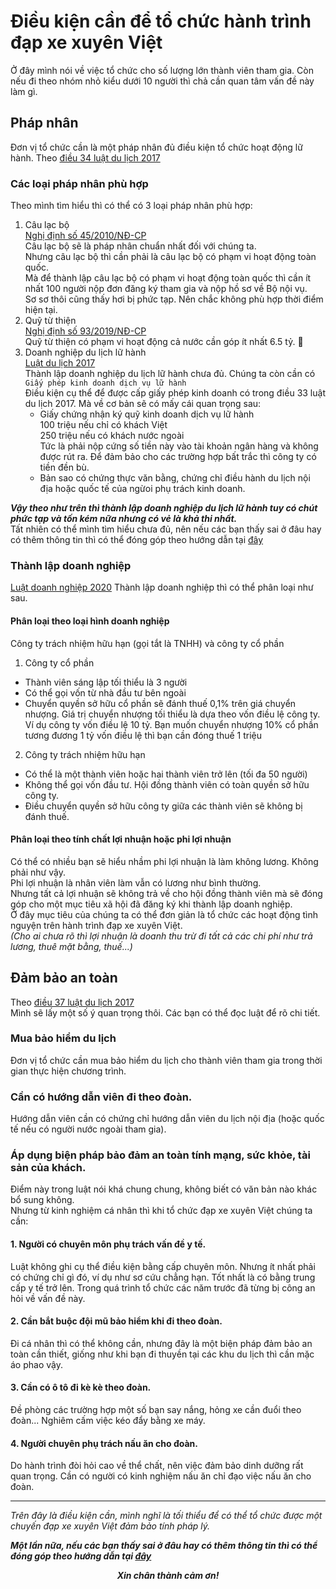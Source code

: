 # Điều kiện cần để tổ chức hành trình đạp xe xuyên Việt

Ở đây mình nói về việc tổ chức cho số lượng lớn thành viên tham gia. Còn nếu đi theo nhóm nhỏ kiểu dưới 10 người thì chả cần quan tâm vấn đề này làm gì.

## Pháp nhân

Đơn vị tổ chức cần là một pháp nhân đủ điều kiện tổ chức hoạt động lữ hành. Theo [điều 34 luật du lịch 2017](https://bvhttdl.gov.vn/van-ban-quan-ly/106301.htm)

### Các loại pháp nhân phù hợp

Theo mình tìm hiểu thì có thể có 3 loại pháp nhân phù hợp:

1. Câu lạc bộ  
   [Nghị định số 45/2010/NĐ-CP](https://vanban.chinhphu.vn/?pageid=27160&docid=94264)  
   Câu lạc bộ sẽ là pháp nhân chuẩn nhất đối với chúng ta.  
   Nhưng câu lạc bộ thì cần phải là câu lạc bộ có phạm vi hoạt động toàn quốc.  
   Mà để thành lập câu lạc bộ có phạm vi hoạt động toàn quốc thì cần ít nhất 100 người nộp đơn đăng ký tham gia và nộp hồ sơ về Bộ nội vụ.  
   Sơ sơ thôi cũng thấy hơi bị phức tạp. Nên chắc không phù hợp thời điểm hiện tại.
2. Quỹ từ thiện  
   [Nghị định số 93/2019/NĐ-CP](https://vanban.chinhphu.vn/default.aspx?pageid=27160&docid=198380)  
   Quỹ từ thiện có phạm vi hoạt động cả nước cần góp ít nhất 6.5 tỷ. 🤣
3. Doanh nghiệp du lịch lữ hành  
   [Luật du lịch 2017](https://bvhttdl.gov.vn/van-ban-quan-ly/106301.htm)  
   Thành lập doanh nghiệp du lịch lữ hành chưa đủ. Chúng ta còn cần có `Giấy phép kinh doanh dịch vụ lữ hành`  
   Điều kiện cụ thể để được cấp giấy phép kinh doanh có trong điều 33 luật du lịch 2017. Mà về cơ bản sẽ có mấy cái quan trọng sau:
   - Giấy chứng nhận ký quỹ kinh doanh dịch vụ lữ hành  
      100 triệu nếu chỉ có khách Việt  
      250 triệu nếu có khách nước ngoài  
      Tức là phải nộp cứng số tiền này vào tài khoản ngân hàng và không được rút ra. Để đảm bảo cho các trường hợp bất trắc thì công ty có tiền đền bù.
   - Bản sao có chứng thực văn bằng, chứng chỉ điều hành du lịch nội địa hoặc quốc tế của ngừoi phụ trách kinh doanh.

**_Vậy theo như trên thì thành lập doanh nghiệp du lịch lữ hành tuy có chút phức tạp và tốn kém nữa nhưng có vẻ là khả thi nhất._**  
Tất nhiên có thể mình tìm hiểu chưa đủ, nên nếu các bạn thấy sai ở đâu hay có thêm thông tin thì có thể đóng góp theo hướng dẫn tại [đây](/)

### Thành lập doanh nghiệp

[Luật doanh nghiệp 2020](https://vanban.chinhphu.vn/default.aspx?pageid=27160&docid=200447)
Thành lập doanh nghiệp thì có thể phân loại như sau.

#### Phân loại theo loại hình doanh nghiệp

Công ty trách nhiệm hữu hạn (gọi tắt là TNHH) và công ty cổ phần

1. Công ty cổ phần

- Thành viên sáng lập tối thiểu là 3 người
- Có thể gọi vốn từ nhà đầu tư bên ngoài
- Chuyển quyền sở hữu cổ phần sẽ đánh thuế 0,1% trên giá chuyển nhượng. Giá trị chuyển nhượng tối thiểu là dựa theo vốn điều lệ công ty. Ví dụ công ty vốn điều lệ 10 tỷ. Bạn muốn chuyển nhượng 10% cổ phần tương đương 1 tỷ vốn điều lệ thì bạn cần đóng thuế 1 triệu

2. Công ty trách nhiệm hữu hạn

- Có thể là một thành viên hoặc hai thành viên trở lên (tối đa 50 người)
- Không thể gọi vốn đầu tư. Hội đồng thành viên có toàn quyền sở hữu công ty.
- Điều chuyển quyền sở hữu công ty giữa các thành viên sẽ không bị đánh thuế.

#### Phân loại theo tính chất lợi nhuận hoặc phi lợi nhuận

Có thể có nhiều bạn sẽ hiểu nhầm phi lợi nhuận là làm không lương. Không phải như vậy.  
Phi lợi nhuận là nhân viên làm vẫn có lương như bình thường.  
Nhưng tất cả lợi nhuận sẽ không trả về cho hội đồng thành viên mà sẽ đóng góp cho một mục tiêu xã hội đã đăng ký khi thành lập doanh nghiệp.  
Ở đây mục tiêu của chúng ta có thể đơn giản là tổ chức các hoạt động tình nguyện trên hành trình đạp xe xuyên Việt.  
_(Cho ai chưa rõ thì lợi nhuận là doanh thu trừ đi tất cả các chi phí như trả lương, thuê mặt bằng, thuế...)_

## Đảm bảo an toàn

Theo [điều 37 luật du lịch 2017](https://bvhttdl.gov.vn/van-ban-quan-ly/106301.htm)  
Mình sẽ lấy một số ý quan trọng thôi. Các bạn có thể đọc luật để rõ chi tiết.

### Mua bảo hiểm du lịch

Đơn vị tổ chức cần mua bảo hiểm du lịch cho thành viên tham gia trong thời gian thực hiện chương trình.

### Cần có hướng dẫn viên đi theo đoàn.

Hướng dẫn viên cần có chứng chỉ hướng dẫn viên du lịch nội địa (hoặc quốc tế nếu có người nước ngoài tham gia).

### Áp dụng biện pháp bảo đảm an toàn tính mạng, sức khỏe, tài sản của khách.

Điểm này trong luật nói khá chung chung, không biết có văn bản nào khác bổ sung không.  
Nhưng từ kinh nghiệm cá nhân thì khi tổ chức đạp xe xuyên Việt chúng ta cần:

#### 1. Người có chuyên môn phụ trách vấn đề y tế.

Luật không ghi cụ thể điều kiện bằng cấp chuyên môn. Nhưng ít nhất phải có chứng chỉ gì đó, ví dụ như sơ cứu chẳng hạn. Tốt nhất là có bằng trung cấp y tế trở lên. Trong quá trình tổ chức các năm trước đã từng bị công an hỏi về vấn đề này.

#### 2. Cần bắt buộc đội mũ bảo hiểm khi đi theo đoàn.

Đi cá nhân thì có thể không cần, nhưng đây là một biện pháp đảm bảo an toàn cần thiết, giống như khi bạn đi thuyền tại các khu du lịch thì cần mặc áo phao vậy.

#### 3. Cần có ô tô đi kè kè theo đoàn.

Đề phòng các trường hợp một số bạn say nắng, hỏng xe cần đuổi theo đoàn... Nghiêm cấm việc kéo đẩy bằng xe máy.

#### 4. Người chuyên phụ trách nấu ăn cho đoàn.

Do hành trình đòi hỏi cao về thể chất, nên việc đảm bảo dinh dưỡng rất quan trọng. Cần có người có kinh nghiệm nấu ăn chỉ đạo việc nấu ăn cho đoàn.

---

_Trên đây là điều kiện cần, mình nghĩ là tối thiểu để có thể tổ chức được một chuyến đạp xe xuyên Việt đảm bảo tính pháp lý._

**_Một lần nữa, nếu các bạn thấy sai ở đâu hay có thêm thông tin thì có thể đóng góp theo hướng dẫn tại [đây](/)_**

<div align="center">

**_Xin chân thành cảm ơn!_**

</div>
